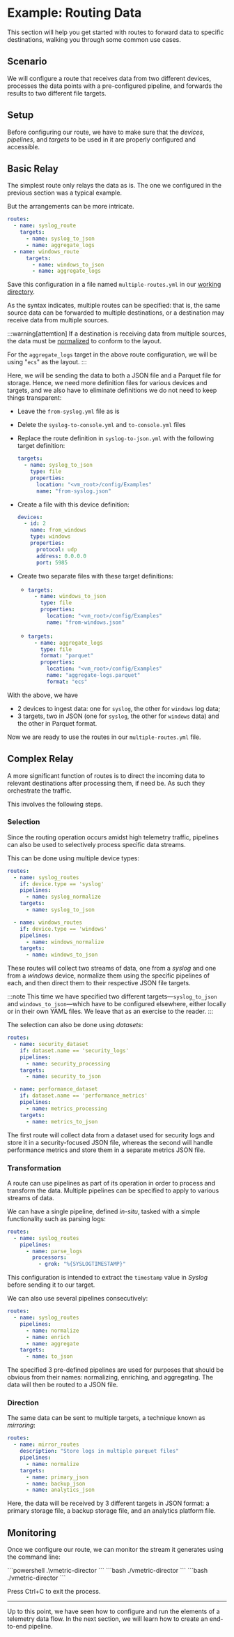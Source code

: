 # Example: Routing Data

This section will help you get started with routes to forward data to specific destinations, walking you through some common use cases.

## Scenario

We will configure a route that receives data from two different devices, processes the data points with a pre-configured pipeline, and forwards the results to two different file targets.

## Setup

Before configuring our route, we have to make sure that the _devices_, _pipelines_, and _targets_ to be used in it are properly configured and accessible.

## Basic Relay

The simplest route only relays the data as is. The one we configured in the previous section was a typical example.

But the arrangements can be more intricate.

```yaml title="multiple-routes.yml"
routes:
  - name: syslog_route
    targets:
      - name: syslog_to_json
      - name: aggregate_logs
  - name: windows_route
      targets:
        - name: windows_to_json
        - name: aggregate_logs
```

Save this configuration in a file named `multiple-routes.yml` in our [working directory](./configuration-basics.mdx#working-directory). 

As the syntax indicates, multiple routes can be specified: that is, the same source data can be forwarded to multiple destinations, or a destination may receive data from multiple sources.

:::warning[attemtion]
If a destination is receiving data from multiple sources, the data must be [normalized](../configuration/pipelines/normalization.mdx) to conform to the layout.

For the `aggregate_logs` target in the above route configuration, we will be using "`ecs`" as the layout.
:::

Here, we will be sending the data to both a JSON file and a Parquet file for storage. Hence, we need more definition files for various devices and targets, and we also have to eliminate definitions we do not need to keep things transparent:

* Leave the `from-syslog.yml` file as is

* Delete the `syslog-to-console.yml` and `to-console.yml` files

* Replace the route definition in `syslog-to-json.yml` with the following target definition:

  ```yaml title="syslog-to-json.yml"
  targets:
    - name: syslog_to_json
      type: file
      properties:
        location: "<vm_root>/config/Examples"
        name: "from-syslog.json"
  ```

* Create a file with this device definition:

  ```yaml title="from-windows.yml"
  devices:
    - id: 2
      name: from_windows
      type: windows
      properties:
        protocol: udp
        address: 0.0.0.0
        port: 5985
  ```

* Create two separate files with these target definitions:

  - ```yaml title="windows-to-json.yml"
    targets:
      - name: windows_to_json
        type: file
        properties:
          location: "<vm_root>/config/Examples"
          name: "from-windows.json"
    ```

  - ```yaml title="aggregate-logs.yml"
    targets:
      - name: aggregate_logs
        type: file
        format: "parquet"
        properties:
          location: "<vm_root>/config/Examples"
          name: "aggregate-logs.parquet"
          format: "ecs"
    ```

With the above, we have

* 2 devices to ingest data: one for `syslog`, the other for `windows` log data;
* 3 targets, two in JSON (one for `syslog`, the other for `windows` data) and the other in Parquet format.

Now we are ready to use the routes in our `multiple-routes.yml` file.

## Complex Relay

A more significant function of routes is to direct the incoming data to relevant destinations after processing them, if need be. As such they orchestrate the traffic.

This involves the following steps.

### Selection

Since the routing operation occurs amidst high telemetry traffic, pipelines can also be used to selectively process specific data streams.

This can be done using multiple device types:

```yaml
routes:
  - name: syslog_routes
    if: device.type == 'syslog'
    pipelines:
      - name: syslog_normalize
    targets:
      - name: syslog_to_json

  - name: windows_routes
    if: device.type == 'windows'
    pipelines:
      - name: windows_normalize
    targets:
      - name: windows_to_json
```

These routes will collect two streams of data, one from a _syslog_ and one from a _windows_ device, normalize them using the specific pipelines of each, and then direct them to their respective JSON file targets.

:::note
This time we have specified two different targets&mdash;`syslog_to_json` and `windows_to_json`&mdash;which have to be configured elsewhere, either locally or in their own YAML files. We leave that as an exercise to the reader.
:::

The selection can also be done using _datasets_:

```yaml
routes:
  - name: security_dataset
    if: dataset.name == 'security_logs'
    pipelines:
      - name: security_processing
    targets:
      - name: security_to_json

  - name: performance_dataset
    if: dataset.name == 'performance_metrics'
    pipelines:
      - name: metrics_processing
    targets:
      - name: metrics_to_json
```

The first route will collect data from a dataset used for security logs and store it in a security-focused JSON file, whereas the second will handle performance metrics and store them in a separate metrics JSON file.

### Transformation

A route can use pipelines as part of its operation in order to process and transform the data. Multiple pipelines can be specified to apply to various streams of data.

We can have a single pipeline, defined _in-situ_, tasked with a simple functionality such as parsing logs:

```yaml
routes:
  - name: syslog_routes
    pipelines:
      - name: parse_logs
        processors:
          - grok: "%{SYSLOGTIMESTAMP}"
```

This configuration is intended to extract the `timestamp` value in _Syslog_ before sending it to our target.

We can also use several pipelines consecutively:

```yaml
routes:
  - name: syslog_routes
    pipelines:
      - name: normalize
      - name: enrich
      - name: aggregate
    targets:
      - name: to_json
```

The specified 3 pre-defined pipelines are used for purposes that should be obvious from their names: normalizing, enriching, and aggregating. The data will then be routed to a JSON file.

### Direction

The same data can be sent to multiple targets, a technique known as _mirroring_:

```yaml
routes:
  - name: mirror_routes
    description: "Store logs in multiple parquet files"
    pipelines:
      - name: normalize
    targets:
      - name: primary_json
      - name: backup_json
      - name: analytics_json
```

Here, the data will be received by 3 different targets in JSON format: a primary storage file, a backup storage file, and an analytics platform file.

## Monitoring

Once we configure our route, we can monitor the stream it generates using the command line:

<Tabs groupId="os-options">
  <TabItem value="windows" label="Windows" default>
    ```powershell
    .\vmetric-director
    ```
  </TabItem>
  
  <TabItem value="linux" label="Linux" default>
    ```bash
    ./vmetric-director
    ```
  </TabItem>

  <TabItem value="macos" label="macOS" default>
    ```bash
    ./vmetric-director
    ```
  </TabItem>
</Tabs>

Press <kb-short>Ctrl+C</kb-short> to exit the process.

---

Up to this point, we have seen how to configure and run the elements of a telemetry data flow. In the next section, we will learn how to create an end-to-end pipeline.
